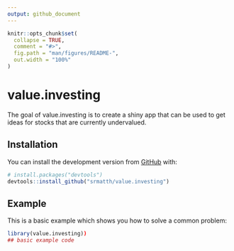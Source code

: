 ```yaml
---
output: github_document
---
```


<!-- README.md is generated from README.Rmd. Please edit that file -->

```r
knitr::opts_chunk$set(
  collapse = TRUE,
  comment = "#>",
  fig.path = "man/figures/README-",
  out.width = "100%"
)
```

# value.investing

<!-- badges: start -->
<!-- badges: end -->

The goal of value.investing is to create a shiny app that can be used to get ideas for stocks that are currently undervalued.

## Installation

You can install the development version from [GitHub](https://github.com/) with:

``` r
# install.packages("devtools")
devtools::install_github("srmatth/value.investing")
```
## Example

This is a basic example which shows you how to solve a common problem:

```r
library(value.investing))
## basic example code
```

